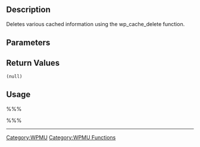 == Description ==
Deletes various cached information using the wp_cache_delete function.

== Parameters ==
{{Parameter|$id|integer|The id of the blog to be refreshed.}}

== Return Values ==
; <tt>(null)</tt>

== Usage ==
%%%<?php refresh_blog_details($id); ?>%%%

----

[[Category:WPMU]]
[[Category:WPMU Functions]]